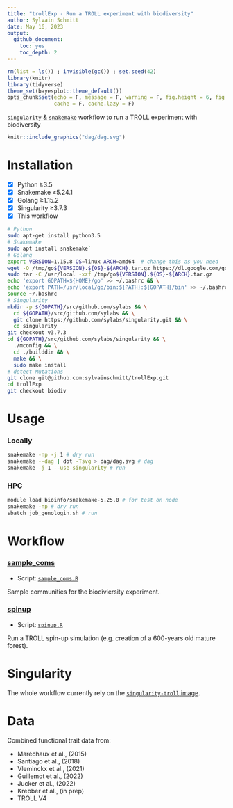 ```yaml
---
title: "trollExp - Run a TROLL experiment with biodiversity"
author: Sylvain Schmitt
date: May 16, 2023
output:
  github_document: 
    toc: yes
    toc_depth: 2
---
```


```r
rm(list = ls()) ; invisible(gc()) ; set.seed(42)
library(knitr)
library(tidyverse)
theme_set(bayesplot::theme_default())
opts_chunk$set(echo = F, message = F, warning = F, fig.height = 6, fig.width = 8,
               cache = F, cache.lazy = F)
```

[`singularity` & `snakemake`](https://github.com/sylvainschmitt/snakemake_singularity) workflow to run a TROLL experiment with biodiversity

```r
knitr::include_graphics("dag/dag.svg")
```

# Installation

- [x] Python ≥3.5
- [x] Snakemake ≥5.24.1
- [x] Golang ≥1.15.2
- [x] Singularity ≥3.7.3
- [x] This workflow

```bash
# Python
sudo apt-get install python3.5
# Snakemake
sudo apt install snakemake`
# Golang
export VERSION=1.15.8 OS=linux ARCH=amd64  # change this as you need
wget -O /tmp/go${VERSION}.${OS}-${ARCH}.tar.gz https://dl.google.com/go/go${VERSION}.${OS}-${ARCH}.tar.gz && \
sudo tar -C /usr/local -xzf /tmp/go${VERSION}.${OS}-${ARCH}.tar.gz
echo 'export GOPATH=${HOME}/go' >> ~/.bashrc && \
echo 'export PATH=/usr/local/go/bin:${PATH}:${GOPATH}/bin' >> ~/.bashrc && \
source ~/.bashrc
# Singularity
mkdir -p ${GOPATH}/src/github.com/sylabs && \
  cd ${GOPATH}/src/github.com/sylabs && \
  git clone https://github.com/sylabs/singularity.git && \
  cd singularity
git checkout v3.7.3
cd ${GOPATH}/src/github.com/sylabs/singularity && \
  ./mconfig && \
  cd ./builddir && \
  make && \
  sudo make install
# detect Mutations
git clone git@github.com:sylvainschmitt/trollExp.git
cd trollExp
git checkout biodiv
```

# Usage

### Locally

```bash
snakemake -np -j 1 # dry run
snakemake --dag | dot -Tsvg > dag/dag.svg # dag
snakemake -j 1 --use-singularity # run
```

### HPC

```bash
module load bioinfo/snakemake-5.25.0 # for test on node
snakemake -np # dry run
sbatch job_genologin.sh # run
```

# Workflow

### [sample_coms](https://github.com/sylvainschmitt/trollExp/blob/biodiv/rules/sample_coms.py)

* Script: [`sample_coms.R`](https://github.com/sylvainschmitt/trollExp/blob/biodiv/scripts/sample_coms.R)

Sample communities for the biodiviersity experiment.

### [spinup](https://github.com/sylvainschmitt/trollExp/blob/biodiv/rules/spinup.py)

* Script: [`spinup.R`](https://github.com/sylvainschmitt/trollExp/blob/biodiv/scripts/spinup.R)

Run a TROLL spin-up simulation (e.g. creation of a 600-years old mature forest).


# Singularity

The whole workflow currently rely on the [`singularity-troll` image](https://github.com/sylvainschmitt/singularity-troll).

# Data

Combined functional trait data from:

* Maréchaux et al., (2015)
* Santiago et al., (2018)
* Vleminckx et al., (2021)
* Guillemot et al., (2022)
* Jucker et al., (2022)
* Krebber et al., (in prep)
* TROLL V4

